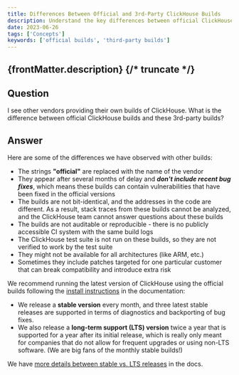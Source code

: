 ```yaml
---
title: Differences Between Official and 3rd-Party ClickHouse Builds
description: Understand the key differences between official ClickHouse builds and 3rd-party builds, including updates, compatibility, and security considerations.
date: 2023-06-26
tags: ['Concepts']
keywords: ['official builds', 'third-party builds']
---
```


{frontMatter.description}
{/* truncate */}
---

## Question

I see other vendors providing their own builds of ClickHouse. What is the difference between official ClickHouse builds and these 3rd-party builds?



## Answer

Here are some of the differences we have observed with other builds:

- The strings **"official"** are replaced with the name of the vendor
- They appear after several months of delay and ***don't include recent bug fixes***, which means these builds can contain vulnerabilities that have been fixed in the official versions
- The builds are not bit-identical, and the addresses in the code are different. As a result, stack traces from these builds cannot be analyzed, and the ClickHouse team cannot answer questions about these builds
- The builds are not auditable or reproducible - there is no publicly accessible CI system with the same build logs
- The ClickHouse test suite is not run on these builds, so they are not verified to work by the test suite
- They might not be available for all architectures (like ARM, etc.)
- Sometimes they include patches targeted for one particular customer that can break compatibility and introduce extra risk

We recommend running the latest version of ClickHouse using the official builds following the [install instructions](https://clickhouse.com/docs/en/install) in the documentation:

- We release a **stable version** every month, and three latest stable releases are supported in terms of diagnostics and backporting of bug fixes.
- We also release a **long-term support (LTS) version** twice a year that is supported for a year after its initial release, which is really only meant for companies that do not allow for frequent upgrades or using non-LTS software. (We are big fans of the monthly stable builds!)

We have [more details between stable vs. LTS releases](https://clickhouse.com/docs/en/faq/operations/production#how-to-choose-between-clickhouse-releases) in the docs.
